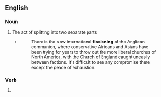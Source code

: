 ==English==

===Noun===
{{en-noun}}

# The act of splitting into two separate parts
#* {{quote-journal|lang=en|date=20 September 2012|author=Andrew Brown|title=Archbishop of Canterbury succession race begins in earnest|newspaper=The Guardian (online)|url=http://www.guardian.co.uk/world/2012/sep/20/archbishop-of-canterbury-succession-rowan-williams}}
#*: There is the slow international '''fissioning''' of the Anglican communion, where conservative Africans and Asians have been trying for years to throw out the more liberal churches of North America, with the Church of England caught uneasily between factions. It's difficult to see any compromise there except the peace of exhaustion.

===Verb===
{{head|en|verb form}}

# {{present participle of|fission|lang=en|nocat=1}}